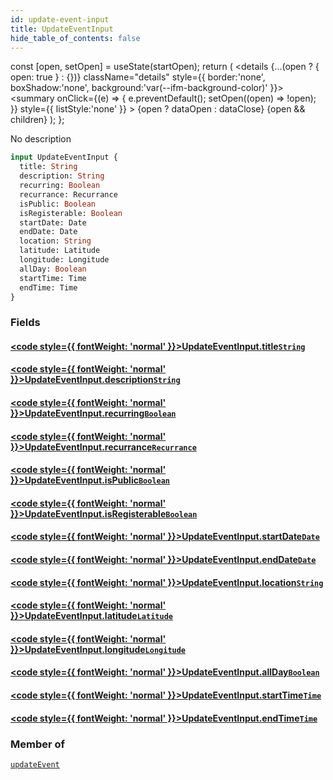 ```yaml
---
id: update-event-input
title: UpdateEventInput
hide_table_of_contents: false
---
```







  const [open, setOpen] = useState(startOpen);
  return (
    <details {...(open ? { open: true } : {})} className="details" style={{ border:'none', boxShadow:'none', background:'var(--ifm-background-color)' }}>
      <summary
        onClick={(e) => {
          e.preventDefault();
          setOpen((open) => !open);
        }}
        style={{ listStyle:'none' }}
      >
      {open ? dataOpen : dataClose}
      </summary>
      {open && children}
    </details>
  );
};




No description


```graphql
input UpdateEventInput {
  title: String
  description: String
  recurring: Boolean
  recurrance: Recurrance
  isPublic: Boolean
  isRegisterable: Boolean
  startDate: Date
  endDate: Date
  location: String
  latitude: Latitude
  longitude: Longitude
  allDay: Boolean
  startTime: Time
  endTime: Time
}
```


### Fields

#### [<code style={{ fontWeight: 'normal' }}>UpdateEventInput.<b>title</b></code>](#)<Bullet />[`String`](/schema/scalars/string) <Badge class="secondary" text="scalar"/>
> 
> 

#### [<code style={{ fontWeight: 'normal' }}>UpdateEventInput.<b>description</b></code>](#)<Bullet />[`String`](/schema/scalars/string) <Badge class="secondary" text="scalar"/>
> 
> 

#### [<code style={{ fontWeight: 'normal' }}>UpdateEventInput.<b>recurring</b></code>](#)<Bullet />[`Boolean`](/schema/scalars/boolean) <Badge class="secondary" text="scalar"/>
> 
> 

#### [<code style={{ fontWeight: 'normal' }}>UpdateEventInput.<b>recurrance</b></code>](#)<Bullet />[`Recurrance`](/schema/enums/recurrance) <Badge class="secondary" text="enum"/>
> 
> 

#### [<code style={{ fontWeight: 'normal' }}>UpdateEventInput.<b>isPublic</b></code>](#)<Bullet />[`Boolean`](/schema/scalars/boolean) <Badge class="secondary" text="scalar"/>
> 
> 

#### [<code style={{ fontWeight: 'normal' }}>UpdateEventInput.<b>isRegisterable</b></code>](#)<Bullet />[`Boolean`](/schema/scalars/boolean) <Badge class="secondary" text="scalar"/>
> 
> 

#### [<code style={{ fontWeight: 'normal' }}>UpdateEventInput.<b>startDate</b></code>](#)<Bullet />[`Date`](/schema/scalars/date) <Badge class="secondary" text="scalar"/>
> 
> 

#### [<code style={{ fontWeight: 'normal' }}>UpdateEventInput.<b>endDate</b></code>](#)<Bullet />[`Date`](/schema/scalars/date) <Badge class="secondary" text="scalar"/>
> 
> 

#### [<code style={{ fontWeight: 'normal' }}>UpdateEventInput.<b>location</b></code>](#)<Bullet />[`String`](/schema/scalars/string) <Badge class="secondary" text="scalar"/>
> 
> 

#### [<code style={{ fontWeight: 'normal' }}>UpdateEventInput.<b>latitude</b></code>](#)<Bullet />[`Latitude`](/schema/scalars/latitude) <Badge class="secondary" text="scalar"/>
> 
> 

#### [<code style={{ fontWeight: 'normal' }}>UpdateEventInput.<b>longitude</b></code>](#)<Bullet />[`Longitude`](/schema/scalars/longitude) <Badge class="secondary" text="scalar"/>
> 
> 

#### [<code style={{ fontWeight: 'normal' }}>UpdateEventInput.<b>allDay</b></code>](#)<Bullet />[`Boolean`](/schema/scalars/boolean) <Badge class="secondary" text="scalar"/>
> 
> 

#### [<code style={{ fontWeight: 'normal' }}>UpdateEventInput.<b>startTime</b></code>](#)<Bullet />[`Time`](/schema/scalars/time) <Badge class="secondary" text="scalar"/>
> 
> 

#### [<code style={{ fontWeight: 'normal' }}>UpdateEventInput.<b>endTime</b></code>](#)<Bullet />[`Time`](/schema/scalars/time) <Badge class="secondary" text="scalar"/>
> 
> 



### Member of

[`updateEvent`](/schema/mutations/update-event)  <Badge class="secondary" text="mutation"/>

